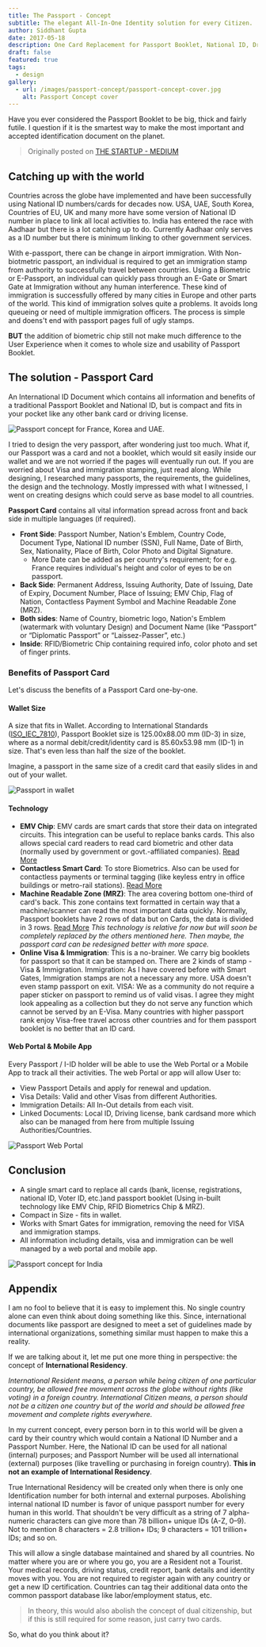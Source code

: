 ```yaml
---
title: The Passport - Concept
subtitle: The elegant All-In-One Identity solution for every Citizen.
author: Siddhant Gupta
date: 2017-05-18
description: One Card Replacement for Passport Booklet, National ID, Driver's License, Voter ID card, Government National ID, Car Registrations, Bank Card and every other Personal ID.
draft: false
featured: true
tags:
  - design
gallery:
  - url: /images/passport-concept/passport-concept-cover.jpg
    alt: Passport Concept cover
---
```


Have you ever considered the Passport Booklet to be big, thick and fairly futile. I question if it is the smartest way to make the most important and accepted identification document on the planet.

> Originally posted on [THE STARTUP - MEDIUM](https://medium.com/swlh/the-passport-concept-b95c1d24e02e)

## Catching up with the world

Countries across the globe have implemented and have been successfully using National ID numbers/cards for decades now. USA, UAE, South Korea, Countries of EU, UK and many more have some version of National ID number in place to link all local activities to. India has entered the race with Aadhaar but there is a lot catching up to do. Currently Aadhaar only serves as a ID number but there is minimum linking to other government services.

With e-passport, there can be change in airport immigration. With Non-biotmetric passport, an individual is required to get an immigration stamp from authority to successfully travel between countries.
Using a Biometric or E-Passport, an individual can quickly pass through an E-Gate or Smart Gate at Immigration without any human interference. These kind of immigration is successfully offered by many cities in Europe and other parts of the world.
This kind of immigration solves quite a problems. It avoids long queueing or need of multiple immigration officers. The process is simple and doens't end with passport pages full of ugly stamps.

**BUT** the addition of biometric chip still not make much difference to the User Experience when it comes to whole size and usability of Passport Booklet.

## The solution - Passport Card

An International ID Document which contains all information and benefits of a traditional Passport Booklet and National ID, but is compact and fits in your pocket like any other bank card or driving license.

![Passport concept for France, Korea and UAE.](/images/passport-concept/passport-concept-france-korea-uae.png "Passport concept for France, Korea and UAE.")

I tried to design the very passport, after wondering just too much. What if, our Passport was a card and not a booklet, which would sit easily inside our wallet and we are not worried if the pages will eventually run out. If you are worried about Visa and immigration stamping, just read along. While designing, I researched many passports, the requirements, the guidelines, the design and the technology. Mostly impressed with what I witnessed, I went on creating designs which could serve as base model to all countries.

**Passport Card** contains all vital information spread across front and back side in multiple languages (if required).

- **Front Side**: Passport Number, Nation's Emblem, Country Code, Document Type, National ID number (SSN), Full Name, Date of Birth, Sex, Nationality, Place of Birth, Color Photo and Digital Signature.
  - More Date can be added as per country's requirement; for e.g. France requires individual's height and color of eyes to be on passport.
- **Back Side**: Permanent Address, Issuing Authority, Date of Issuing, Date of Expiry, Document Number, Place of Issuing; EMV Chip, Flag of Nation, Contactless Payment Symbol and Machine Readable Zone (MRZ).
- **Both sides**: Name of Country, biometric logo, Nation's Emblem (watermark with voluntary Design) and Document Name (like “Passport” or “Diplomatic Passport” or “Laissez-Passer”, etc.)
- **Inside**: RFID/Biometric Chip containing required info, color photo and set of finger prints.

### Benefits of Passport Card

Let's discuss the benefits of a Passport Card one-by-one.

#### Wallet Size

A size that fits in Wallet. According to International Standards ([ISO_IEC_7810](https://en.wikipedia.org/wiki/ISO/IEC_7810)), Passport Booklet size is 125.00x88.00 mm (ID-3) in size, where as a normal debit/credit/identity card is 85.60x53.98 mm (ID-1) in size.
That's even less than half the size of the booklet.

Imagine, a passport in the same size of a credit card that easily slides in and out of your wallet.

![Passport in wallet](/images/passport-concept/passport-concept-wallet.jpg "Passport in wallet")

#### Technology

- **EMV Chip**: EMV cards are smart cards that store their data on integrated circuits. This integration can be useful to replace banks cards. This also allows special card readers to read card biometric and other data (normally used by government or govt.-affiliated companies). [Read More](https://en.wikipedia.org/wiki/EMV)
- **Contactless Smart Card**: To store Biometrics. Also can be used for contactless payments or terminal tagging (like keyless entry in office buildings or metro-rail stations). [Read More](https://en.wikipedia.org/wiki/Contactless_smart_card)
- **Machine Readable Zone (MRZ)**: The area covering bottom one-third of card's back. This zone contains text formatted in certain way that a machine/scanner can read the most important data quickly. Normally, Passport booklets have 2 rows of data but on Cards, the data is divided in 3 rows. [Read More](https://en.wikipedia.org/wiki/Machine-readable_passport)
  _This technology is relative for now but will soon be completely replaced by the others mentioned here. Then maybe, the passport card can be redesigned better with more space._
- **Online Visa & Immigration**: This is a no-brainer.
  We carry big booklets for passport so that it can be stamped on. There are 2 kinds of stamp - Visa & Immigration.
  Immigration: As I have covered before with Smart Gates, Immigration stamps are not a necessary any more. USA doesn't even stamp passport on exit.
  VISA: We as a community do not require a paper sticker on passport to remind us of valid visas. I agree they might look appealing as a collection but they do not serve any function which cannot be served by an E-Visa.
  Many countries with higher passport rank enjoy Visa-free travel across other countries and for them passport booklet is no better that an ID card.

#### Web Portal & Mobile App

Every Passport / I-ID holder will be able to use the Web Portal or a Mobile App to track all their activities. The web Portal or app will allow User to:

- View Passport Details and apply for renewal and updation.
- Visa Details: Valid and other Visas from different Authorities.
- Immigration Details: All In-Out details from each visit.
- Linked Documents: Local ID, Driving license, bank cardsand more which also can be managed from here from multiple Issuing Authorities/Countries.

![Passport Web Portal](/images/passport-concept/passport-concept-portal.png "Passpoer Web Portal")

## Conclusion

- A single smart card to replace all cards (bank, license, registrations, national ID, Voter ID, etc.)and passport booklet (Using in-built technology like EMV Chip, RFID Biometrics Chip & MRZ).
- Compact in Size - fits in wallet.
- Works with Smart Gates for immigration, removing the need for VISA and immigration stamps.
- All information including details, visa and immigration can be well managed by a web portal and mobile app.

![Passport concept for India](/images/passport-concept/passport-concept-india.jpg "Passport concept for India")

## Appendix

I am no fool to believe that it is easy to implement this. No single country alone can even think about doing something like this. Since, international documents like passport are designed to meet a set of guidelines made by international organizations, something similar must happen to make this a reality.

If we are talking about it, let me put one more thing in perspective: the concept of **International Residency**.

_International Resident means, a person while being citizen of one particular country, be allowed free movement across the globe without rights (like voting) in a foreign country.
International Citizen means, a person should not be a citizen one country but of the world and should be allowed free movement and complete rights everywhere._

In my current concept, every person born in to this world will be given a card by their country which would contain a National ID Number and a Passport Number. Here, the National ID can be used for all national (internal) purposes; and Passport Number will be used all international (external) purposes (like travelling or purchasing in foreign country).
**This in not an example of International Residency**.

True International Residency will be created only when there is only one Identification number for both internal and external purposes. Abolishing internal national ID number is favor of unique passport number for every human in this world. That shouldn't be very difficult as a string of 7 alpha-numeric characters can give more than 78 billion+ unique IDs (A-Z, 0–9). Not to mention 8 characters = 2.8 trillion+ IDs; 9 characters = 101 trillion+ IDs; and so on.

This will allow a single database maintained and shared by all countries. No matter where you are or where you go, you are a Resident not a Tourist. Your medical records, driving status, credit report, bank details and identity moves with you. You are not required to register again with any country or get a new ID certification.
Countries can tag their additional data onto the common passport database like labor/employment status, etc.

> In theory, this would also abolish the concept of dual citizenship, but if this is still required for some reason, just carry two cards.

So, what do you think about it?
